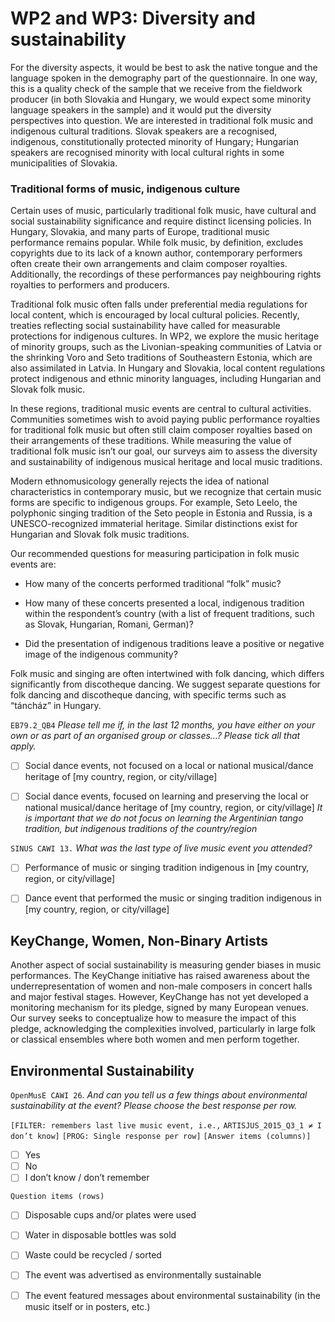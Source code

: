 # WP2 and WP3: Diversity and sustainability {#sec-sustainability}

For the diversity aspects, it would be best to ask the native tongue and the language spoken in the demography part of the questionnaire. In one way, this is a quality check of the sample that we receive from the fieldwork producer (in both Slovakia and Hungary, we would expect some minority language speakers in the sample) and it would put the diversity perspectives into question. We are interested in traditional folk music and indigenous cultural traditions. Slovak speakers are a recognised, indigenous, constitutionally protected minority of Hungary; Hungarian speakers are recognised minority with local cultural rights in some municipalities of Slovakia.

### Traditional forms of music, indigenous culture
Certain uses of music, particularly traditional folk music, have cultural and social sustainability significance and require distinct licensing policies. In Hungary, Slovakia, and many parts of Europe, traditional music performance remains popular. While folk music, by definition, excludes copyrights due to its lack of a known author, contemporary performers often create their own arrangements and claim composer royalties. Additionally, the recordings of these performances pay neighbouring rights royalties to performers and producers.

Traditional folk music often falls under preferential media regulations for local content, which is encouraged by local cultural policies. Recently, treaties reflecting social sustainability have called for measurable protections for indigenous cultures. In WP2, we explore the music heritage of minority groups, such as the Livonian-speaking communities of Latvia or the shrinking Voro and Seto traditions of Southeastern Estonia, which are also assimilated in Latvia. In Hungary and Slovakia, local content regulations protect indigenous and ethnic minority languages, including Hungarian and Slovak folk music.

In these regions, traditional music events are central to cultural activities. Communities sometimes wish to avoid paying public performance royalties for traditional folk music but often still claim composer royalties based on their arrangements of these traditions. While measuring the value of traditional folk music isn’t our goal, our surveys aim to assess the diversity and sustainability of indigenous musical heritage and local music traditions.

Modern ethnomusicology generally rejects the idea of national characteristics in contemporary music, but we recognize that certain music forms are specific to indigenous groups. For example, Seto Leelo, the polyphonic singing tradition of the Seto people in Estonia and Russia, is a UNESCO-recognized immaterial heritage. Similar distinctions exist for Hungarian and Slovak folk music traditions.

Our recommended questions for measuring participation in folk music events are:

-   How many of the concerts performed traditional “folk” music?

-   How many of these concerts presented a local, indigenous tradition within the respondent's country (with a list of frequent traditions, such as Slovak, Hungarian, Romani, German)?

-   Did the presentation of indigenous traditions leave a positive or negative image of the indigenous community?

Folk music and singing are often intertwined with folk dancing, which differs significantly from discotheque dancing. We suggest separate questions for folk dancing and discotheque dancing, with specific terms such as “táncház” in Hungary.

`EB79.2_QB4` _Please tell me if, in the last 12 months, you have either on your own or as part of an organised group or classes...? Please tick all that apply._

- [ ] Social dance events, not focused on a local or national musical/dance heritage of [my country, region, or city/village]

- [ ] Social dance events, focused on learning and preserving the  local or national musical/dance heritage of [my country, region, or city/village] _It is important that we do not focus on learning the Argentinian tango tradition, but indigenous traditions of the country/region_

`SINUS CAWI 13.` _What was the last type of live music event you attended?_

- [ ] Performance of music or singing tradition indigenous in [my country, region, or city/village]

- [ ] Dance event that performed the music or singing tradition indigenous in [my country, region, or city/village]

## KeyChange, Women, Non-Binary Artists

Another aspect of social sustainability is measuring gender biases in music performances. The KeyChange initiative has raised awareness about the underrepresentation of women and non-male composers in concert halls and major festival stages. However, KeyChange has not yet developed a monitoring mechanism for its pledge, signed by many European venues. Our survey seeks to conceptualize how to measure the impact of this pledge, acknowledging the complexities involved, particularly in large folk or classical ensembles where both women and men perform together.


## Environmental Sustainability


`OpenMusE CAWI 26`.	_And can you tell us a few things about environmental sustainability at the event? Please choose the best response per row._

`[FILTER: remembers last live music event, i.e.,` `ARTISJUS_2015_Q3_1 ≠ I don’t know]`
`[PROG: Single response per row]`
`[Answer items (columns)]`

-  [ ] Yes
-  [ ] No 
-  [ ] I don’t know / don’t remember

`Question items (rows)`

-  [ ] Disposable cups and/or plates were used

-  [ ] Water in disposable bottles was sold

-  [ ] Waste could be recycled / sorted

-  [ ] The event was advertised as environmentally sustainable

-  [ ] The event featured messages about environmental sustainability (in the music itself or in posters, etc.)


